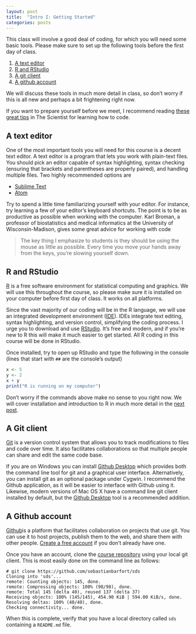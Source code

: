 ```yaml
---
layout: post
title:  "Intro I: Getting Started"
categories: posts
---
```


This class will involve a good deal of coding, for which you will need some basic tools. Please make sure to set up the following tools before the first day of class.

1. [A text editor](#a-text-editor)
2. [R and RStudio](#r-and-rstudio)
3. [A git client](#a-git-client)
4. [A github account](#a-github-account)  

We will discuss these tools in much more detail in class, so don't worry if this is all new and perhaps a bit frightening right now.

If you want to prepare yourself before we meet, I recommend reading [these great tips](http://www.the-scientist.com/?articles.view/articleNo/43632/title/Get-With-the-Program/) in The Scientist for learning how to code.

## A text editor

One of the most important tools you will need for this course is a decent text editor. A text editor is a program that lets you work with plain-text files. You should pick an editor capable of syntax highlighting, syntax checking (ensuring that brackets and parentheses are properly paired), and handling multiple files. Two highly recommended options are

- [Sublime Text](http://www.sublimetext.com/)
- [Atom](https://atom.io/)

Try to spend a little time familiarizing yourself with your editor. For instance, try learning a few of your editor's keyboard shortcuts. The point is to be as productive as possible when working with the computer.
Karl Broman, a professor of biostatistics and medical informatics at the University of Wisconsin-Madison, gives some great advice for working with code

> The key thing I emphasize to students is they should be using the mouse as
> little as possible. Every time you move your hands away from the keys,
> you’re slowing yourself down.

## R and RStudio

[R](http://www.r-project.org/) is a free software environment for statistical computing and graphics. We will use this throughout the course, so please make sure it is installed on your computer before first day of class. It works on all platforms.

Since the vast majority of our coding will be in the R language, we will use an integrated development environment ([IDE](http://en.wikipedia.org/wiki/Integrated_development_environment)). IDEs integrate text editing, syntax highlighting, and version control,
simplifying the coding process. I urge you to download and use [RStudio](http://www.rstudio.com/). It's free and modern, and if you're new to R this will make it much easier to get started. All R coding in this course will be done in RStudio.

Once installed, try to open up RStudio and type the following in the console (lines that start with `##` are the console's output)

```r
x <- 5
y <- 2
x + y
print("R is running on my computer")
```
Don't worry if the commands above make no sense to you right now. We will cover installation and introduction to R in much more detail in the [next post](xxx).

## A Git client

[Git](http://git-scm.com) is a version control system that allows you to track modifications to files and code over time. It also facilitates collaborations so that multiple people can share and edit the same code base.

If you are on Windows you can install [Github Desktop](https://desktop.github.com) which provides both the command line tool for git and a graphical user interface. Alternatively, you can install git as an optional package under Cygwin. I recommend the Github application, as it will be easier to interface with Github using it. Likewise, modern versions of Mac OS X have a command line git client installed by default, but the [Github Desktop](https://desktop.github.com) tool is a recommended addition.

## A Github account

[Github](http://github.com)is a platform that facilitates collaboration on projects that use git. You can use it to host projects, publish them to the web, and share them with other people. [Create a free account](https://help.github.com/articles/signing-up-for-a-new-github-account/) if you don't already have one.

Once you have an account, clone the [course repository](https://github.com/sebastianbarfort/sds) using your local git client. This is most easily done on the command line as follows:

    # git clone https://github.com/sebastianbarfort/sds
	Cloning into 'sds'...
	remote: Counting objects: 145, done.
	remote: Compressing objects: 100% (98/98), done.
	remote: Total 145 (delta 40), reused 137 (delta 37)
	Receiving objects: 100% (145/145), 454.90 KiB | 594.00 KiB/s, done.
	Resolving deltas: 100% (40/40), done.
	Checking connectivity... done.

When this is complete, verify that you have a local directory called ``sds`` containing a ``README.md`` file.



